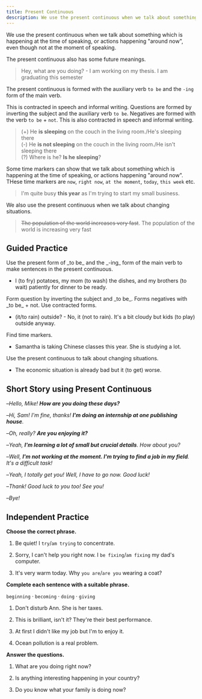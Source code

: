 ```yaml
---
title: Present Continuous
description: We use the present continuous when we talk about something which is happening at the time of speaking, or actions happening "around now", even though not at the moment of speaking.
---
```


We use the present continuous when we talk about something which is happening at the time of speaking, or actions happening "around now", even though not at the moment of speaking.

The present continuous also has some future meanings.

> Hey, what are you doing? - I am working on my thesis. I am graduating this semester

The present continuous is formed with the auxiliary verb `to be` and the `-ing` form of the main verb.

This is contracted in speech and informal writing. Questions are formed by inverting the subject and the auxiliary verb `to be`. Negatives are formed with the verb `to be` + `not`. This is also contracted in speech and informal writing.

> (+) He **is sleeping** on the couch in the living room./He's sleeping there  
> (-) He **is not sleeping** on the couch in the living room./He isn't sleeping there  
> (?) Where is he? **Is he sleeping**?

Some time markers can show that we talk about something which is happening at the time of speaking, or actions happening "around now". THese time markers are `now`, `right now`, `at the moment`, `today`, `this week` etc.

> I'm quite busy **this year** as I'm trying to start my small business.

We also use the present continuous when we talk about changing situations.

> ~~The population of the world increases very fast~~. The population of the world is increasing very fast

## Guided Practice

<Sidenote mt={8}>
  Use the present form of _to be_ and the _-ing_ form of the main verb to make sentences in the
  present continuous.
</Sidenote>

- I (to fry) potatoes, my mom (to wash) the dishes, and my brothers (to wait) patiently for dinner to be ready. <InfoTooltip label="I am frying potatoes, my mom is washing the dishes, and my brothers are patiently waiting for dinner to be ready." />

<Sidenote>
  Form question by inverting the subject and _to be_. Forms negatives with _to be_ + not. Use
  contracted forms.
</Sidenote>

- (it/to rain) outside? - No, it (not to rain). It's a bit cloudy but kids (to play) outside anyway. <InfoTooltip label="Is it raining outside? No, it isn't raining. It's a bit cloudy but kids are playing outside anyway." />

<Sidenote>Find time markers.</Sidenote>

- Samantha is taking Chinese classes this year. She is studying a lot. <InfoTooltip label="this year" />

<Sidenote>Use the present continuous to talk about changing situations.</Sidenote>

- The economic situation is already bad but it (to get) worse. <InfoTooltip label="The economic situation is already bad but it is getting worse." />

## Short Story using Present Continuous

–_Hello, Mike! **How are you doing these days?**_

–_Hi, Sam! I'm fine, thanks! **I'm doing an internship at one publishing house**._

–_Oh, really? **Are you enjoying it?**_

–_Yeah, **I'm learning a lot of small but crucial details**. How about you?_

–_Well, **I'm not working at the moment. I'm trying to find a job in my field**. It's a difficult task!_

–_Yeah, I totally get you! Well, I have to go now. Good luck!_

–_Thank! Good luck to you too! See you!_

–_Bye!_

## Independent Practice

**Choose the correct phrase.**

1. Be quiet! I `try`/`am trying` to concentrate. <InfoTooltip label="am trying" />

2. Sorry, I can't help you right now. I `be fixing`/`am fixing` my dad's computer. <InfoTooltip label="am fixing" />

3. It's very warm today. Why `you are`/`are you` wearing a coat? <InfoTooltip label="are you" />

**Complete each sentence with a suitable phrase.**

`beginning` · `becoming` · `doing` · `giving`

1. Don't disturb Ann. She is <Blank /> her taxes. <InfoTooltip label="doing" />

2. This is brilliant, isn't it? They're <Blank /> their best performance. <InfoTooltip label="giving" />

3. At first I didn't like my job but I'm <Blank /> to enjoy it. <InfoTooltip label="beginning" />

4. Ocean pollution is <Blank /> a real problem. <InfoTooltip label="becoming" />

**Answer the questions.**

1. What are you doing right now? <InfoTooltip label="I am doing my job right now" />

2. Is anything interesting happening in your country? <InfoTooltip label="There isn't anything interesting happening in my country now." />

3. Do you know what your family is doing now? <InfoTooltip label="My family is having a dinner party today." />
